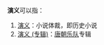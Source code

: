 '''演义'''可以指：
# [[历史小说|演义]]：小说体裁，即历史小说
# [[演义_(专辑)|演义 (专辑)]]：[[唐朝乐队|唐朝乐队]]专辑
{{disambig|J|Cat=二字消歧义}}